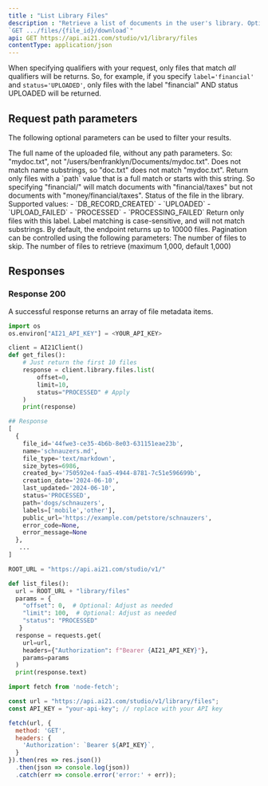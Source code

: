 ```yaml
---
title : "List Library Files"
description : "Retrieve a list of documents in the user's library. Optionally specify a filter to find only files with matching labels or paths. This method returns only metadata about files; to download a file, call
`GET .../files/{file_id}/download`"
api: GET https://api.ai21.com/studio/v1/library/files
contentType: application/json
---
```



When specifying qualifiers with your request, only files that match *all* qualifiers will be returns. So, for example, if you specify `label='financial'` and `status='UPLOADED'`, only files with the label "financial" AND status UPLOADED will be returned.

## Request path parameters
The following optional parameters can be used to filter your results.

<ParamField body="name" type="string" optional>
  The full name of the uploaded file, without any path parameters. So: "mydoc.txt", not "/users/benfranklyn/Documents/mydoc.txt". Does not match name substrings, so "doc.txt" does not match "mydoc.txt".
</ParamField>

<ParamField body="path" type="string" optional>
  Return only files with a `path` value that is a full match or starts with this string. So specifying "financial/" will match documents with "financial/taxes" but not documents with "money/financial/taxes".
</ParamField>

<ParamField body="status" type="string" optional>
  Status of the file in the library. Supported values:
  - `DB_RECORD_CREATED`
  - `UPLOADED`
  - `UPLOAD_FAILED`
  - `PROCESSED`
  - `PROCESSING_FAILED`
</ParamField>

<ParamField body="label" type="array[string]" optional>
  Return only files with this label. Label matching is case-sensitive, and will not match substrings.
</ParamField>

<ParamField body="Pagination" type="object" optional>
  By default, the endpoint returns up to 10000 files. Pagination can be controlled using the following parameters:
<Expandable>
  <ParamField body="offset" type="integer" optional>
    The number of files to skip.
  </ParamField>

  <ParamField body="limit" type="integer" optional>
    The number of files to retrieve (maximum 1,000, default 1,000)
  </ParamField>
</Expandable>
</ParamField>

## Responses

### Response 200
A successful response returns an array of file metadata items.
<RequestExample>
```py Python SDK
import os
os.environ["AI21_API_KEY"] = <YOUR_API_KEY>

client = AI21Client()
def get_files():
    # Just return the first 10 files
    response = client.library.files.list(
        offset=0,
        limit=10,
        status="PROCESSED" # Apply 
    )
    print(response)

## Response
[
  {
    file_id='44fwe3-ce35-4b6b-8e03-631151eae23b',
    name='schnauzers.md',
    file_type='text/markdown',
    size_bytes=6986,
    created_by='750592e4-faa5-4944-8781-7c51e596699b',
    creation_date='2024-06-10',
    last_updated='2024-06-10',
    status='PROCESSED',
    path='dogs/schnauzers',
    labels=['mobile','other'],
    public_url='https://example.com/petstore/schnauzers',
    error_code=None,
    error_message=None
  },
   ...
]
```
```py Python REST
ROOT_URL = "https://api.ai21.com/studio/v1/"

def list_files():
  url = ROOT_URL + "library/files"
  params = {
    "offset": 0,  # Optional: Adjust as needed
    "limit": 100,  # Optional: Adjust as needed
    "status": "PROCESSED"
   }
  response = requests.get(
    url=url,
    headers={"Authorization": f"Bearer {AI21_API_KEY}"},
    params=params
  )
  print(response.text)
```
```js Node.js
import fetch from 'node-fetch';

const url = "https://api.ai21.com/studio/v1/library/files";
const API_KEY = "your-api-key"; // replace with your API key

fetch(url, {
  method: 'GET',
  headers: {
    'Authorization': `Bearer ${API_KEY}`,
  }
}).then(res => res.json())
  .then(json => console.log(json))
  .catch(err => console.error('error:' + err));
```
</RequestExample>